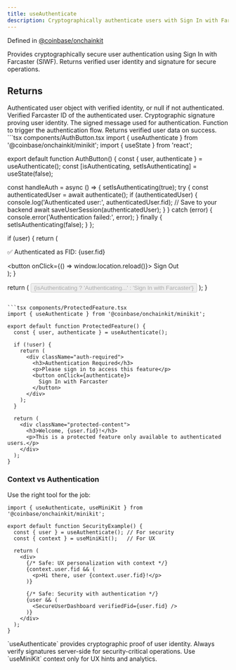 ```yaml
---
title: useAuthenticate
description: Cryptographically authenticate users with Sign In with Farcaster
---
```


Defined in [@coinbase/onchainkit](https://github.com/coinbase/onchainkit)

<Info>
Provides cryptographically secure user authentication using Sign In with Farcaster (SIWF). Returns verified user identity and signature for secure operations.
</Info>

## Returns

<ResponseField name="user" type="AuthenticatedUser | null">
Authenticated user object with verified identity, or null if not authenticated.

<Expandable title="AuthenticatedUser properties">
<ResponseField name="fid" type="string">
Verified Farcaster ID of the authenticated user.
</ResponseField>

<ResponseField name="signature" type="string">
Cryptographic signature proving user identity.
</ResponseField>

<ResponseField name="message" type="string">
The signed message used for authentication.
</ResponseField>
</Expandable>
</ResponseField>

<ResponseField name="authenticate" type="() => Promise<AuthenticatedUser | null>">
Function to trigger the authentication flow. Returns verified user data on success.
</ResponseField>

<RequestExample>
```tsx components/AuthButton.tsx
import { useAuthenticate } from '@coinbase/onchainkit/minikit';
import { useState } from 'react';

export default function AuthButton() {
  const { user, authenticate } = useAuthenticate();
  const [isAuthenticating, setIsAuthenticating] = useState(false);

  const handleAuth = async () => {
    setIsAuthenticating(true);
    try {
      const authenticatedUser = await authenticate();
      if (authenticatedUser) {
        console.log('Authenticated user:', authenticatedUser.fid);
        // Save to your backend
        await saveUserSession(authenticatedUser);
      }
    } catch (error) {
      console.error('Authentication failed:', error);
    } finally {
      setIsAuthenticating(false);
    }
  };

  if (user) {
    return (
      <div>
        <p>✅ Authenticated as FID: {user.fid}</p>
        <button onClick={() => window.location.reload()}>
          Sign Out
        </button>
      </div>
    );
  }

  return (
    <button 
      onClick={handleAuth}
      disabled={isAuthenticating}
    >
      {isAuthenticating ? 'Authenticating...' : 'Sign In with Farcaster'}
    </button>
  );
}
```

```tsx components/ProtectedFeature.tsx  
import { useAuthenticate } from '@coinbase/onchainkit/minikit';

export default function ProtectedFeature() {
  const { user, authenticate } = useAuthenticate();

  if (!user) {
    return (
      <div className="auth-required">
        <h3>Authentication Required</h3>
        <p>Please sign in to access this feature</p>
        <button onClick={authenticate}>
          Sign In with Farcaster
        </button>
      </div>
    );
  }

  return (
    <div className="protected-content">
      <h3>Welcome, {user.fid}!</h3>
      <p>This is a protected feature only available to authenticated users.</p>
    </div>
  );
}
```
</RequestExample>


### Context vs Authentication
Use the right tool for the job:

```tsx components/SecurityExample.tsx
import { useAuthenticate, useMiniKit } from '@coinbase/onchainkit/minikit';

export default function SecurityExample() {
  const { user } = useAuthenticate(); // For security
  const { context } = useMiniKit();   // For UX 

  return (
    <div>
      {/* Safe: UX personalization with context */}
      {context.user.fid && (
        <p>Hi there, user {context.user.fid}!</p>
      )}
      
      {/* Safe: Security with authentication */}
      {user && (
        <SecureUserDashboard verifiedFid={user.fid} />
      )}
    </div>
  );
}
```



<Info>
`useAuthenticate` provides cryptographic proof of user identity. Always verify signatures server-side for security-critical operations. Use `useMiniKit` context only for UX hints and analytics.
</Info>


